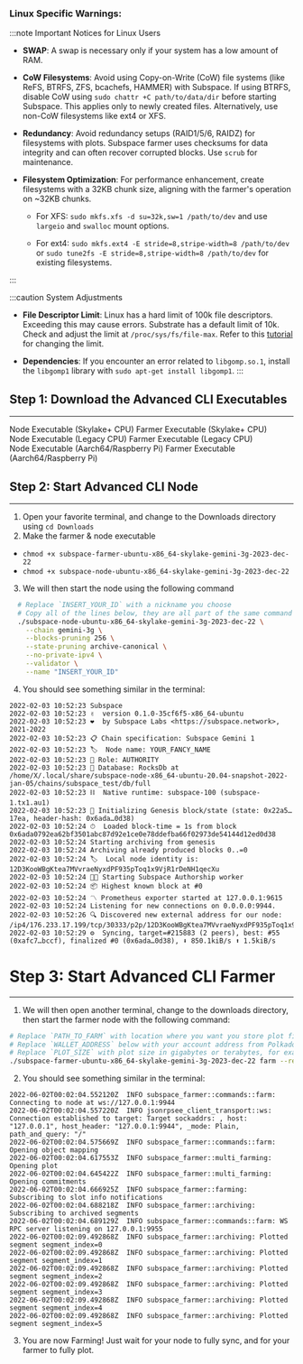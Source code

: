 
### Linux Specific Warnings:

:::note Important Notices for Linux Users
- **SWAP**: A swap is necessary only if your system has a low amount of RAM.

- **CoW Filesystems**: Avoid using Copy-on-Write (CoW) file systems (like ReFS, BTRFS, ZFS, bcachefs, HAMMER) with Subspace. If using BTRFS, disable CoW using `sudo chattr +C path/to/data/dir` before starting Subspace. This applies only to newly created files. Alternatively, use non-CoW filesystems like ext4 or XFS.

- **Redundancy**: Avoid redundancy setups (RAID1/5/6, RAIDZ) for filesystems with plots. Subspace farmer uses checksums for data integrity and can often recover corrupted blocks. Use `scrub` for maintenance.

- **Filesystem Optimization**: For performance enhancement, create filesystems with a 32KB chunk size, aligning with the farmer's operation on ~32KB chunks.

  - For XFS: `sudo mkfs.xfs -d su=32k,sw=1 /path/to/dev` and use `largeio` and `swalloc` mount options.

  - For ext4: `sudo mkfs.ext4 -E stride=8,stripe-width=8 /path/to/dev` or `sudo tune2fs -E stride=8,stripe-width=8 /path/to/dev` for existing filesystems.

:::

:::caution System Adjustments
- **File Descriptor Limit**: Linux has a hard limit of 100k file descriptors. Exceeding this may cause errors. Substrate has a default limit of 10k. Check and adjust the limit at `/proc/sys/fs/file-max`. Refer to this [tutorial](https://www.tutorialspoint.com/increase-number-of-maximum-open-files-in-linux) for changing the limit.

- **Dependencies**: If you encounter an error related to `libgomp.so.1`, install the `libgomp1` library with `sudo apt-get install libgomp1`.
:::

## Step 1: Download the Advanced CLI Executables 
---

<div className={`${styles.buttons} ${styles.flexContainer}`}>
  <Link
    className="button button--secondary"
    to="https://github.com/subspace/subspace/releases/download/gemini-3g-2023-dec-22/subspace-node-ubuntu-x86_64-skylake-gemini-3g-2023-dec-22"
    style={{ display: 'flex', flexDirection: 'column', alignItems: 'center', justifyContent: 'center', textAlign: 'center', padding: '10px' }}>
    <span style={{ fontSize: '20px' }}>Node Executable</span>
    <span style={{ fontSize: '14px' }}>(Skylake+ CPU)</span>
  </Link>
  <Link
    className="button button--secondary"
    to="https://github.com/subspace/subspace/releases/download/gemini-3g-2023-dec-22/subspace-farmer-ubuntu-x86_64-skylake-gemini-3g-2023-dec-22"
    style={{ display: 'flex', flexDirection: 'column', alignItems: 'center', justifyContent: 'center', textAlign: 'center', padding: '10px' }}>
    <span style={{ fontSize: '20px' }}>Farmer Executable</span>
    <span style={{ fontSize: '14px' }}>(Skylake+ CPU)</span>
  </Link>
</div>

<div className={`${styles.buttons} ${styles.flexContainer}`}>
  <Link
    className="button button--secondary"
    to="https://github.com/subspace/subspace/releases/download/gemini-3g-2023-dec-22/subspace-node-ubuntu-x86_64-v2-gemini-3g-2023-dec-22"
    style={{ display: 'flex', flexDirection: 'column', alignItems: 'center', justifyContent: 'center', textAlign: 'center', padding: '10px' }}>
    <span style={{ fontSize: '20px' }}>Node Executable</span>
    <span style={{ fontSize: '14px' }}>(Legacy CPU)</span>
  </Link>
  <Link
    className="button button--secondary"
    to="https://github.com/subspace/subspace/releases/download/gemini-3g-2023-dec-22/subspace-farmer-ubuntu-x86_64-v2-gemini-3g-2023-dec-22"
    style={{ display: 'flex', flexDirection: 'column', alignItems: 'center', justifyContent: 'center', textAlign: 'center', padding: '10px' }}>
    <span style={{ fontSize: '20px' }}>Farmer Executable</span>
    <span style={{ fontSize: '14px' }}>(Legacy CPU)</span>
  </Link>
</div>

<div className={`${styles.buttons} ${styles.flexContainer}`}>
  <Link
    className="button button--secondary"
    to="https://github.com/subspace/subspace/releases/download/gemini-3g-2023-dec-22/subspace-node-ubuntu-aarch64-gemini-3g-2023-dec-22"
    style={{ display: 'flex', flexDirection: 'column', alignItems: 'center', justifyContent: 'center', textAlign: 'center', padding: '10px' }}>
    <span style={{ fontSize: '20px' }}>Node Executable</span>
    <span style={{ fontSize: '14px' }}>(Aarch64/Raspberry Pi)</span>
  </Link>
  <Link
    className="button button--secondary"
    to="https://github.com/subspace/subspace/releases/download/gemini-3g-2023-dec-22/subspace-farmer-ubuntu-aarch64-gemini-3g-2023-dec-22"
    style={{ display: 'flex', flexDirection: 'column', alignItems: 'center', justifyContent: 'center', textAlign: 'center', padding: '10px' }}>
    <span style={{ fontSize: '20px' }}>Farmer Executable</span>
    <span style={{ fontSize: '14px' }}>(Aarch64/Raspberry Pi)</span>
  </Link>
</div>

## Step 2: Start Advanced CLI Node
---

1. Open your favorite terminal, and change to the Downloads directory using `cd Downloads`
2. Make the farmer & node executable
- `chmod +x subspace-farmer-ubuntu-x86_64-skylake-gemini-3g-2023-dec-22`
- `chmod +x subspace-node-ubuntu-x86_64-skylake-gemini-3g-2023-dec-22`
3. We will then start the node using the following command

```bash
  # Replace `INSERT_YOUR_ID` with a nickname you choose
  # Copy all of the lines below, they are all part of the same command
  ./subspace-node-ubuntu-x86_64-skylake-gemini-3g-2023-dec-22 \
    --chain gemini-3g \
    --blocks-pruning 256 \
    --state-pruning archive-canonical \
    --no-private-ipv4 \
    --validator \
    --name "INSERT_YOUR_ID"
```
4. You should see something similar in the terminal:
```
2022-02-03 10:52:23 Subspace
2022-02-03 10:52:23 ✌️  version 0.1.0-35cf6f5-x86_64-ubuntu
2022-02-03 10:52:23 ❤️  by Subspace Labs <https://subspace.network>, 2021-2022
2022-02-03 10:52:23 📋 Chain specification: Subspace Gemini 1
2022-02-03 10:52:23 🏷  Node name: YOUR_FANCY_NAME
2022-02-03 10:52:23 👤 Role: AUTHORITY
2022-02-03 10:52:23 💾 Database: RocksDb at /home/X/.local/share/subspace-node-x86_64-ubuntu-20.04-snapshot-2022-jan-05/chains/subspace_test/db/full
2022-02-03 10:52:23 ⛓  Native runtime: subspace-100 (subspace-1.tx1.au1)
2022-02-03 10:52:23 🔨 Initializing Genesis block/state (state: 0x22a5…17ea, header-hash: 0x6ada…0d38)
2022-02-03 10:52:24 ⏱  Loaded block-time = 1s from block 0x6ada0792ea62bf3501abc87d92e1ce0e78ddefba66f02973de54144d12ed0d38
2022-02-03 10:52:24 Starting archiving from genesis
2022-02-03 10:52:24 Archiving already produced blocks 0..=0
2022-02-03 10:52:24 🏷  Local node identity is: 12D3KooWBgKtea7MVvraeNyxdPF935pToq1x9VjR1rDeNH1qecXu
2022-02-03 10:52:24 🧑‍🌾 Starting Subspace Authorship worker
2022-02-03 10:52:24 📦 Highest known block at #0
2022-02-03 10:52:24 〽️ Prometheus exporter started at 127.0.0.1:9615
2022-02-03 10:52:24 Listening for new connections on 0.0.0.0:9944.
2022-02-03 10:52:26 🔍 Discovered new external address for our node: /ip4/176.233.17.199/tcp/30333/p2p/12D3KooWBgKtea7MVvraeNyxdPF935pToq1x9VjR1rDeNH1qecXu
2022-02-03 10:52:29 ⚙️  Syncing, target=#215883 (2 peers), best: #55 (0xafc7…bccf), finalized #0 (0x6ada…0d38), ⬇ 850.1kiB/s ⬆ 1.5kiB/s
```

# Step 3: Start Advanced CLI Farmer
---

1. We will then open another terminal, change to the downloads directory, then start the farmer node with the following command:
```bash
# Replace `PATH_TO_FARM` with location where you want you store plot files
# Replace `WALLET_ADDRESS` below with your account address from Polkadot.js wallet
# Replace `PLOT_SIZE` with plot size in gigabytes or terabytes, for example 100G or 2T (but leave at least 60G of disk space for node and some for OS)
./subspace-farmer-ubuntu-x86_64-skylake-gemini-3g-2023-dec-22 farm --reward-address WALLET_ADDRESS path=PATH_TO_FARM,size=PLOT_SIZE
```

2. You should see something similar in the terminal:
```
2022-06-02T00:02:04.552120Z  INFO subspace_farmer::commands::farm: Connecting to node at ws://127.0.0.1:9944
2022-06-02T00:02:04.557220Z  INFO jsonrpsee_client_transport::ws: Connection established to target: Target sockaddrs: , host: "127.0.0.1", host_header: "127.0.0.1:9944", _mode: Plain, path_and_query: "/"
2022-06-02T00:02:04.575669Z  INFO subspace_farmer::commands::farm: Opening object mapping
2022-06-02T00:02:04.617553Z  INFO subspace_farmer::multi_farming: Opening plot
2022-06-02T00:02:04.645422Z  INFO subspace_farmer::multi_farming: Opening commitments
2022-06-02T00:02:04.666925Z  INFO subspace_farmer::farming: Subscribing to slot info notifications
2022-06-02T00:02:04.688218Z  INFO subspace_farmer::archiving: Subscribing to archived segments
2022-06-02T00:02:04.689129Z  INFO subspace_farmer::commands::farm: WS RPC server listening on 127.0.0.1:9955
2022-06-02T00:02:09.492868Z  INFO subspace_farmer::archiving: Plotted segment segment_index=0
2022-06-02T00:02:09.492868Z  INFO subspace_farmer::archiving: Plotted segment segment_index=1
2022-06-02T00:02:09.492868Z  INFO subspace_farmer::archiving: Plotted segment segment_index=2
2022-06-02T00:02:09.492868Z  INFO subspace_farmer::archiving: Plotted segment segment_index=3
2022-06-02T00:02:09.492868Z  INFO subspace_farmer::archiving: Plotted segment segment_index=4
2022-06-02T00:02:09.492868Z  INFO subspace_farmer::archiving: Plotted segment segment_index=5
```

3. You are now Farming! Just wait for your node to fully sync, and for your farmer to fully plot.
